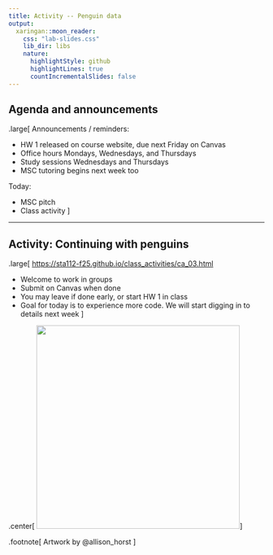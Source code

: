 ```yaml
---
title: Activity -- Penguin data
output:
  xaringan::moon_reader:
    css: "lab-slides.css"
    lib_dir: libs
    nature:
      highlightStyle: github
      highlightLines: true
      countIncrementalSlides: false
---
```


## Agenda and announcements

.large[
Announcements / reminders:

* HW 1 released on course website, due next Friday on Canvas
* Office hours Mondays, Wednesdays, and Thursdays
* Study sessions Wednesdays and Thursdays
* MSC tutoring begins next week too

Today:

* MSC pitch
* Class activity
]

---

## Activity: Continuing with penguins

.large[
[https://sta112-f25.github.io/class_activities/ca_03.html](https://sta112-f25.github.io/class_activities/ca_03.html)

* Welcome to work in groups
* Submit on Canvas when done
* You may leave if done early, or start HW 1 in class
* Goal for today is to experience more code. We will start digging in to details next week
]

.center[
<img src="penguin_art.png" width="400">
]

.footnote[
Artwork by @allison_horst
]